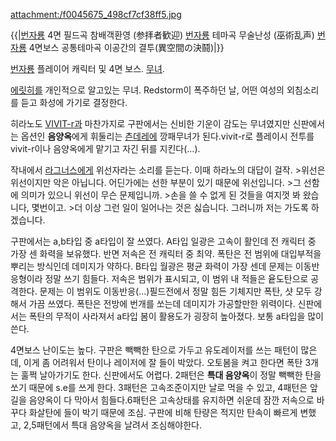 attachment:/f0045675_498cf7cf38ff5.jpg

{{|[[번자룡]] 4면 필드곡 참배객환영 (参拝者歓迎)
[[번자룡]] 테마곡 무술난성 (巫術乱声)
[[번자룡]] 4면보스 공통테마곡 이공간의 결투(異空間の決鬪)|}}

[[번자룡]] 플레이어 캐릭터 및 4면 보스. [[무녀]].

[[에릿히]]를 개인적으로 알고있는 무녀. 
Redstorm이 폭주하던 날, 어떤 여성의 외침소리를 듣고 화성에 가기로 결정한다.

히라노도 [[VIVIT-r]]과 마찬가지로 구판에서는 신비한 기운이 감도는 무녀였지만 신판에서는 옵션인 '''음양옥'''에게 휘둘리는 [[츤데레]]에 깡패무녀가 된다.vivit-r로 플레이시 전투를 vivit-r이나 음양옥에게 맡기고 자긴 뒤를 지킨다(...).

작내에서 [[라그너스]]에게 위선자라는 소리를 듣는다. 이때 하라노의 대답이 걸작.
>위선은 위선이지만 악은 아닙니다. 어딘가에는 선한 부분이 있기 때문에 위선입니다.
>그 선함에 의미가 있으니 위선이 무슨 문제입니까.
>손을 쓸 수 없게  된 것들을 여지껏 봐 왔습니다, 몇번이고.
>더 이상 그런 일이 일어나는 것은 싫습니다. 그러니까 저는 가도록 하겠습니다.

구판에서는 a,b타입 중 a타입이 잘 쓰였다. A타입 일광은 고속이 활인데 전 캐릭터 중 가장 센 화력을 보유했다. 반면 저속은 전 캐릭터 중 최약. 폭탄은 전 범위에 대입부적을 뿌리는 방식인데 데미지가 약하다. B타입 월광은 평균 화력이 가장 센데 문제는 이동반응형이라 정말 쓰기 힘들다. 저속은 범위가 표시되고, 이 범위 내 적들은 윹도탄으로 공격한다. 문제는 이 범위도 이동반응(...)필드전에서 정말 힘든 기체지만 폭탄, 샷 모두 강해서 가끔 쓰였다. 폭탄은 전방에 번개를 쏘는데 데미지가 가공할만한 위력이다.
신판에서는 폭탄의 무적이 사라져서 a타입 봄이 활용도가 굉장히 높아졌다. 보통 a타입을 많이 쓴다.

4면보스 난이도는 높다. 구판은 빽빽한 탄으로 가두고 유도레이저를 쓰는 패턴이 많은데, 이게 좀 어려워서 탄이나 레이저에 잘 들이 박았다. 오토봄을 켜고 한다면 폭탄 3개는 훌쩍 날아가기도 한다.
신판에서도 어렵다. 2패턴은 '''특대 음양옥'''이 정말 빽빽한 탄을 쏘기 때문에 s.e를 쓰게 한다. 3패턴은 고속조준이지만 날로 먹을 수 있고, 4패턴은 앞길을 음양옥이 다 막아서 힘들다.6패턴은 고속상태를 유지하면 쉬운데 잠깐 저속으로 바꾸다 화살탄에 들이 박기 때문에 조심. 구판에 비해 탄량은 적지만 탄속이 빠르게 변했고, 2,5패턴에서 특대 음양옥을 날려서 조심해야한다.
